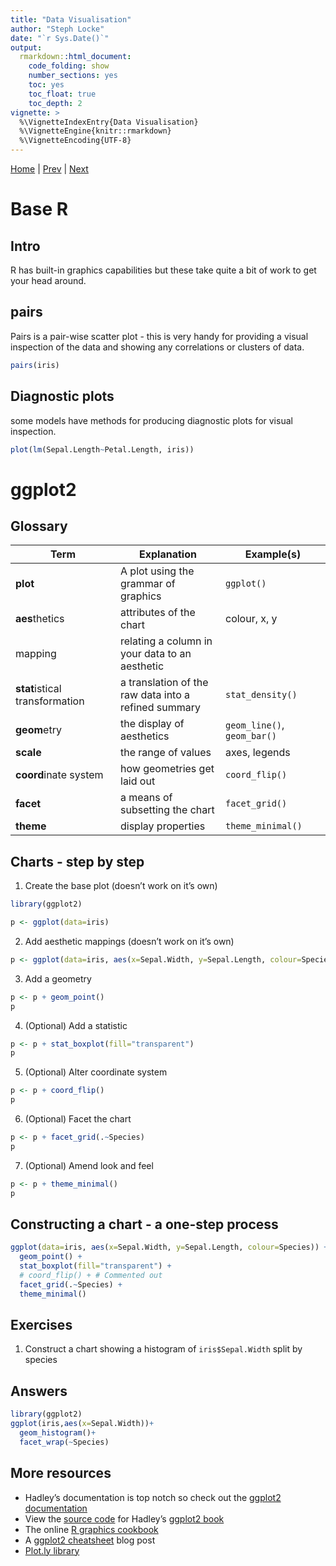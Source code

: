 ```yaml
---
title: "Data Visualisation"
author: "Steph Locke"
date: "`r Sys.Date()`"
output: 
  rmarkdown::html_document: 
    code_folding: show
    number_sections: yes
    toc: yes
    toc_float: true
    toc_depth: 2
vignette: >
  %\VignetteIndexEntry{Data Visualisation}
  %\VignetteEngine{knitr::rmarkdown}
  %\VignetteEncoding{UTF-8}
---
```


[Home](index.html) | [Prev](DataManipulation.html) | [Next](DataIOSQLServer.html)

# Base R {.tabset}
## Intro
R has built-in graphics capabilities but these take quite a bit of work to get your head around.

## pairs
Pairs is a pair-wise scatter plot - this is very handy for providing a visual inspection of the data and showing any correlations or clusters of data.
```r
pairs(iris)
```

## Diagnostic plots
some models have methods for producing diagnostic plots for visual inspection.
```r
plot(lm(Sepal.Length~Petal.Length, iris))
```

# ggplot2 {.tabset}
<!-- Source: github.com/stephlocke/Rtraining/inst/handouts/dataviz/chartintro -->

## Glossary

Term | Explanation | Example(s)
------------- | ------------- | -------------
**plot** | A plot using the grammar of graphics | `ggplot()`
**aes**thetics | attributes of the chart | colour, x, y
mapping | relating a column in your data to an aesthetic  |
**stat**istical transformation | a translation of the raw data into a refined summary | `stat_density()`
**geom**etry | the display of aesthetics | `geom_line()`, `geom_bar()`
**scale** | the range of values | axes, legends
**coord**inate system|  how geometries get laid out | `coord_flip()`
**facet** | a means of subsetting the chart | `facet_grid()`
**theme** | display properties | `theme_minimal()`


## Charts - step by step

 1. Create the base plot (doesn't work on it's own)
```r
library(ggplot2)

p <- ggplot(data=iris)
```

 2. Add aesthetic mappings (doesn't work on it's own)
```r
p <- ggplot(data=iris, aes(x=Sepal.Width, y=Sepal.Length, colour=Species))
```

 3. Add a geometry
```r
p <- p + geom_point()
p
```

 4. (Optional) Add a statistic
 
```r
p <- p + stat_boxplot(fill="transparent")
p
```

 5. (Optional) Alter coordinate system
 
```r
p <- p + coord_flip()
p
```

 6. (Optional) Facet the chart
 
```r
p <- p + facet_grid(.~Species)
p
```

 7. (Optional) Amend look and feel

```r
p <- p + theme_minimal()
p
```

## Constructing a chart - a one-step process
```r
ggplot(data=iris, aes(x=Sepal.Width, y=Sepal.Length, colour=Species)) + 
  geom_point() +
  stat_boxplot(fill="transparent") +
  # coord_flip() + # Commented out
  facet_grid(.~Species) +
  theme_minimal()

```

## Exercises
1. Construct a chart showing a histogram of `iris$Sepal.Width` split by species

## Answers
```r
library(ggplot2)
ggplot(iris,aes(x=Sepal.Width))+
  geom_histogram()+
  facet_wrap(~Species)
```
## More resources

 - Hadley's documentation is top notch so check out the [ggplot2 documentation](http://docs.ggplot2.org/current/)
 - View the [source code](https://github.com/hadley/ggplot2-book) for Hadley's [ggplot2 book](http://www.amazon.co.uk/ggplot2-Elegant-Graphics-Data-Analysis/dp/0387981403/ref=asap_bc?ie=UTF8)
 - The online [R graphics cookbook](http://www.cookbook-r.com/Graphs/)
 - A [ggplot2 cheatsheet](http://zevross.com/blog/2014/08/04/beautiful-plotting-in-r-a-ggplot2-cheatsheet-3/) blog post
 - [Plot.ly library](https://plot.ly/ggplot2/)
